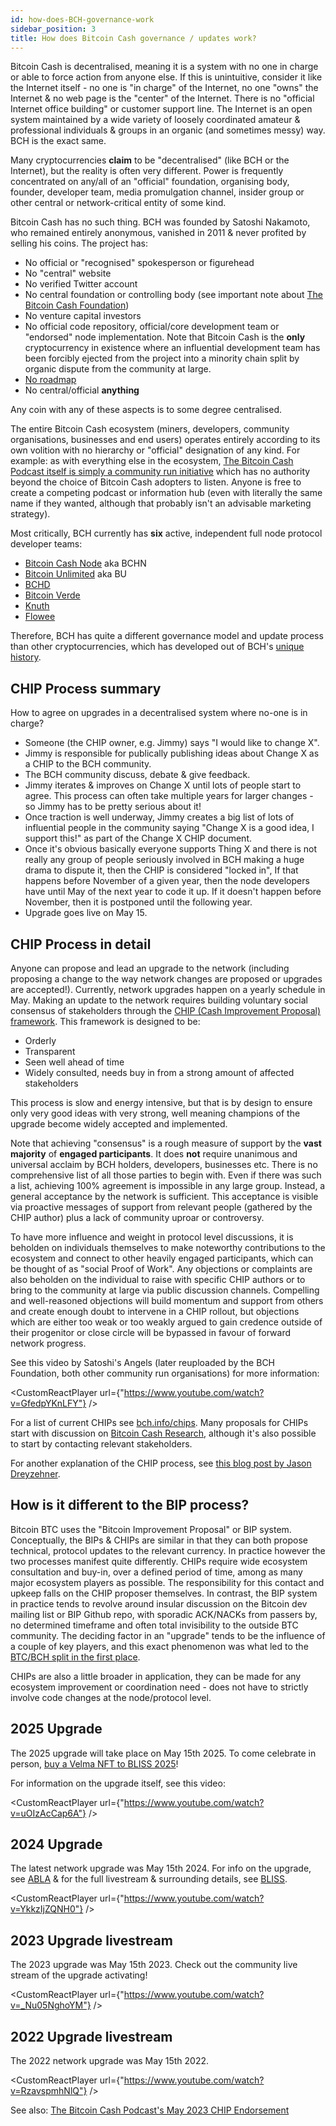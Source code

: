 ```yaml
---
id: how-does-BCH-governance-work
sidebar_position: 3
title: How does Bitcoin Cash governance / updates work?
---
```



Bitcoin Cash is decentralised, meaning it is a system with no one in charge or able to force action from anyone else. If this is unintuitive, consider it like the Internet itself - no one is "in charge" of the Internet, no one "owns" the Internet & no web page is the "center" of the Internet. There is no "official Internet office building" or customer support line. The Internet is an open system maintained by a wide variety of loosely coordinated amateur & professional individuals & groups in an organic (and sometimes messy) way. BCH is the exact same.

Many cryptocurrencies **claim** to be "decentralised" (like BCH or the Internet), but the reality is often very different. Power is frequently concentrated on any/all of an "official" foundation, organising body, founder, developer team, media promulgation channel, insider group or other central or network-critical entity of some kind.

Bitcoin Cash has no such thing. BCH was founded by Satoshi Nakamoto, who remained entirely anonymous, vanished in 2011 & never profited by selling his coins. The project has:

- No official or "recognised" spokesperson or figurehead
- No "central" website
- No verified Twitter account
- No central foundation or controlling body (see important note about [The Bitcoin Cash Foundation](/faqs/Projects/what-is-the-BCH-foundation))
- No venture capital investors
- No official code repository, official/core development team or "endorsed" node implementation. Note that Bitcoin Cash is the **only** cryptocurrency in existence where an influential development team has been forcibly ejected from the project into a minority chain split by organic dispute from the community at large.
- [No roadmap](/faqs/Decentralisation/does-BCH-have-a-roadmap)
- No central/official **anything**

Any coin with any of these aspects is to some degree centralised.

The entire Bitcoin Cash ecosystem (miners, developers, community organisations, businesses and end users) operates entirely according to its own volition with no hierarchy or "official" designation of any kind. For example: as with everything else in the ecosystem, [The Bitcoin Cash Podcast itself is simply a community run initiative](/about) which has no authority beyond the choice of Bitcoin Cash adopters to listen. Anyone is free to create a competing podcast or information hub (even with literally the same name if they wanted, although that probably isn't an advisable marketing strategy).

Most critically, BCH currently has **six** active, independent full node protocol developer teams:

- [Bitcoin Cash Node](https://bitcoincashnode.org/en/) aka BCHN
- [Bitcoin Unlimited](https://www.bitcoinunlimited.info/) aka BU
- [BCHD](https://bchd.cash/)
- [Bitcoin Verde](https://bitcoinverde.org/)
- [Knuth](https://github.com/k-nuth/kth)
- [Flowee](https://flowee.org/)

Therefore, BCH has quite a different governance model and update process than other cryptocurrencies, which has developed out of BCH's [unique history](/start#episode-8-of-10-bitcoin-cash).

## CHIP Process summary

How to agree on upgrades in a decentralised system where no-one is in charge?

- Someone (the CHIP owner, e.g. Jimmy) says "I would like to change X".
- Jimmy is responsible for publically publishing ideas about Change X as a CHIP to the BCH community.
- The BCH community discuss, debate & give feedback.
- Jimmy iterates & improves on Change X until lots of people start to agree. This process can often take multiple years for larger changes - so Jimmy has to be pretty serious about it!
- Once traction is well underway, Jimmy creates a big list of lots of influential people in the community saying "Change X is a good idea, I support this!" as part of the Change X CHIP document.
- Once it's obvious basically everyone supports Thing X and there is not really any group of people seriously involved in BCH making a huge drama to dispute it, then the CHIP is considered "locked in",  If that happens before November of a given year, then the node developers have until May of the next year to code it up. If it doesn't happen before November, then it is postponed until the following year.
- Upgrade goes live on May 15.

## CHIP Process in detail

Anyone can propose and lead an upgrade to the network (including proposing a change to the way network changes are proposed or upgrades are accepted!). Currently, network upgrades happen on a yearly schedule in May. Making an update to the network requires building voluntary social consensus of stakeholders through the [CHIP (Cash Improvement Proposal) framework](https://bch.info/en/chips). This framework is designed to be:

- Orderly
- Transparent
- Seen well ahead of time
- Widely consulted, needs buy in from a strong amount of affected stakeholders

This process is slow and energy intensive, but that is by design to ensure only very good ideas with very strong, well meaning champions of the upgrade become widely accepted and implemented.

Note that achieving "consensus" is a rough measure of support by the **vast majority** of **engaged participants**. It does **not** require unanimous and universal acclaim by BCH holders, developers, businesses etc. There is no comprehensive list of all those parties to begin with. Even if there was such a list, achieving 100% agreement is impossible in any large group. Instead, a general acceptance by the network is sufficient. This acceptance is visible via proactive messages of support from relevant people (gathered by the CHIP author) plus a lack of community uproar or controversy.

To have more influence and weight in protocol level discussions, it is beholden on individuals themselves to make noteworthy contributions to the ecosystem and connect to other heavily engaged participants, which can be thought of as "social Proof of Work". Any objections or complaints are also beholden on the individual to raise with specific CHIP authors or to bring to the community at large via public discussion channels. Compelling and well-reasoned objections will build momentum and support from others and create enough doubt to intervene in a CHIP rollout, but objections which are either too weak or too weakly argued to gain credence outside of their progenitor or close circle will be bypassed in favour of forward network progress.

See this video by Satoshi's Angels (later reuploaded by the BCH Foundation, both other community run organisations) for more information:

<CustomReactPlayer url={"https://www.youtube.com/watch?v=GfedpYKnLFY"} />

For a list of current CHIPs see [bch.info/chips](https://bch.info/en/chips). Many proposals for CHIPs start with discussion on [Bitcoin Cash Research](https://bitcoincashresearch.org/), although it's also possible to start by contacting relevant stakeholders.

For another explanation of the CHIP process, see [this blog post by Jason Dreyzehner](https://blog.bitjson.com/bitcoin-cash-upgrade-2023/).

## How is it different to the BIP process?

Bitcoin BTC uses the "Bitcoin Improvement Proposal" or BIP system. Conceptually, the BIPs & CHIPs are similar in that they can both propose technical, protocol updates to the relevant currency. In practice however the two processes manifest quite differently. CHIPs require wide ecosystem consultation and buy-in, over a defined period of time, among as many major ecosystem players as possible. The responsibility for this contact and upkeep falls on the CHIP proposer themselves. In contrast, the BIP system in practice tends to revolve around insular discussion on the Bitcoin dev mailing list or BIP Github repo, with sporadic ACK/NACKs from passers by, no determined timeframe and often total invisibility to the outside BTC community. The deciding factor in an "upgrade" tends to be the influence of a couple of key players, and this exact phenomenon was what led to the [BTC/BCH split in the first place](/start#episode-8-of-10-bitcoin-cash).

CHIPs are also a little broader in application, they can be made for any ecosystem improvement or coordination need - does not have to strictly involve code changes at the node/protocol level.

## 2025 Upgrade

The 2025 upgrade will take place on May 15th 2025. To come celebrate in person, [buy a Velma NFT to BLISS 2025](https://www.bliss.cash/2025)!

For information on the upgrade itself, see this video:

<CustomReactPlayer url={"https://www.youtube.com/watch?v=uOIzAcCap6A"} />

## 2024 Upgrade

The latest network upgrade was May 15th 2024. For info on the upgrade, see [ABLA](/faqs/BCH/what-is-the-maximum-bch-blocksize) & for the full livestream & surrounding details, see [BLISS](/faqs/Events/BLISS).

<CustomReactPlayer url={"https://www.youtube.com/watch?v=YkkzIjZQNH0"} />

## 2023 Upgrade livestream

The 2023 upgrade was May 15th 2023. Check out the community live stream of the upgrade activating!

<CustomReactPlayer url={"https://www.youtube.com/watch?v=_Nu05NghoYM"} />

## 2022 Upgrade livestream

The 2022 network upgrade was May 15th 2022.

<CustomReactPlayer url={"https://www.youtube.com/watch?v=RzavspmhNlQ"} />

See also: [The Bitcoin Cash Podcast's May 2023 CHIP Endorsement](/blog/chip-endorsement-may-2023)
